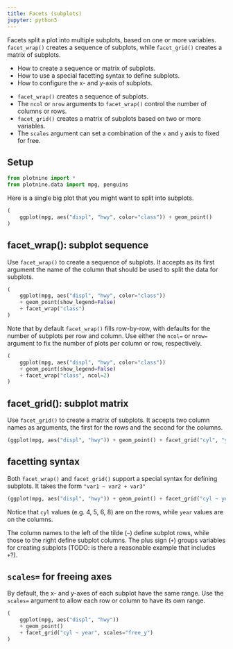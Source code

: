 ```yaml
---
title: Facets (subplots)
jupyter: python3
---
```


Facets split a plot into multiple subplots, based on one or more variables. `facet_wrap()` creates a sequence of subplots, while `facet_grid()` creates a matrix of subplots.

:::{.callout-tip title="You will learn"}
* How to create a sequence or matrix of subplots.
* How to use a special facetting syntax to define subplots.
* How to configure the x- and y-axis of subplots.
:::

:::{.callout-note title="Key points" collapse="true"}
* `facet_wrap()` creates a sequence of subplots.
* The `ncol` or `nrow` arguments to `facet_wrap()` control the number of columns or rows.
* `facet_grid()` creates a matrix of subplots based on two or more variables.
* The `scales` argument can set a combination of the `x` and `y` axis to fixed for free.
:::

## Setup

```python
from plotnine import *
from plotnine.data import mpg, penguins
```

Here is a single big plot that you might want to split into subplots.

```python
(
    ggplot(mpg, aes("displ", "hwy", color="class")) + geom_point()
)
```

## facet_wrap(): subplot sequence

Use `facet_wrap()` to create a sequence of subplots. It accepts as its first argument the name of the column that should be used to split the data for subplots.

```python
(
    ggplot(mpg, aes("displ", "hwy", color="class"))
    + geom_point(show_legend=False)
    + facet_wrap("class")
)
```

Note that by default `facet_wrap()` fills row-by-row, with defaults for the number of subplots per row and column. Use either the `ncol=` or `nrow=` argument to fix the number of plots per column or row, respectively.

```python
(
    ggplot(mpg, aes("displ", "hwy", color="class"))
    + geom_point(show_legend=False)
    + facet_wrap("class", ncol=2)
)
```


## facet_grid(): subplot matrix

Use `facet_grid()` to create a matrix of subplots. It accepts two column names as arguments, the first for the rows and the second for the columns.

```python
(ggplot(mpg, aes("displ", "hwy")) + geom_point() + facet_grid("cyl", "year"))
```

## facetting syntax

Both `facet_wrap()` and `facet_grid()` support a special syntax for defining subplots. It takes the form `"var1 ~ var2 + var3"`

```python
(ggplot(mpg, aes("displ", "hwy")) + geom_point() + facet_grid("cyl ~ year"))
```

Notice that `cyl` values (e.g. 4, 5, 6, 8) are on the rows, while `year` values are on the columns.

 The column names to the left of the tilde (`~`) define subplot rows, while those to the right define subplot columns. The plus sign (`+`) groups variables for creating subplots (TODO: is there a reasonable example that includes `+`?).


## `scales=` for freeing axes

By default, the x- and y-axes of each subplot have the same range. Use the `scales=` argument to allow each row or column to have its own range.

```python
(
    ggplot(mpg, aes("displ", "hwy"))
    + geom_point()
    + facet_grid("cyl ~ year", scales="free_y")
)
```